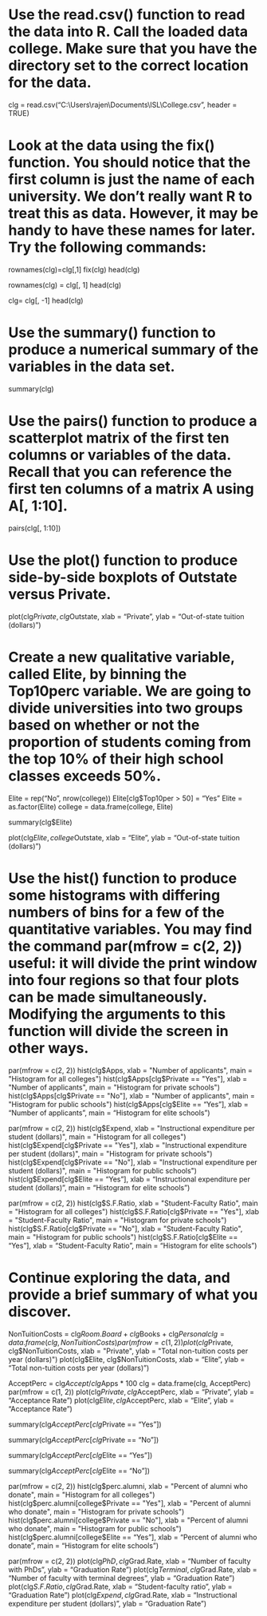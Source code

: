 # Use the read.csv() function to read the data into R. Call the loaded data college. Make sure that you have the directory set to the correct location for the data.

clg = read.csv("C:\\Users\\rajen\\Documents\\ISL\\College.csv", header = TRUE)

# Look at the data using the fix() function. You should notice that the first column is just the name of each university. We don't really want R to treat this as data. However, it may be handy to have these names for later. Try the following commands:
rownames(clg)=clg[,1]
fix(clg)
head(clg)

rownames(clg) = clg[, 1]
head(clg)

clg= clg[, -1]
head(clg)

# Use the summary() function to produce a numerical summary of the variables in the data set.
summary(clg)

# Use the pairs() function to produce a scatterplot matrix of the first ten columns or variables of the data. Recall that you can reference the first ten columns of a matrix A using A[, 1:10].

pairs(clg[, 1:10])

# Use the plot() function to produce side-by-side boxplots of Outstate versus Private.

plot(clg$Private, clg$Outstate, xlab = "Private", ylab = "Out-of-state tuition (dollars)")

# Create a new qualitative variable, called Elite, by binning the Top10perc variable. We are going to divide universities into two groups based on whether or not the proportion of students coming from the top 10% of their high school classes exceeds 50%.

Elite = rep("No", nrow(college))
Elite[clg$Top10per > 50] = "Yes"
Elite = as.factor(Elite)
college = data.frame(college, Elite)

summary(clg$Elite)

plot(clg$Elite, college$Outstate, xlab = "Elite", ylab = "Out-of-state tuition (dollars)")

# Use the hist() function to produce some histograms with differing numbers of bins for a few of the quantitative variables. You may find the command par(mfrow = c(2, 2)) useful: it will divide the print window into four regions so that four plots can be made simultaneously. Modifying the arguments to this function will divide the screen in other ways.

par(mfrow = c(2, 2))
hist(clg$Apps, xlab = "Number of applicants", main = "Histogram for all colleges")
hist(clg$Apps[clg$Private == "Yes"], xlab = "Number of applicants", main = "Histogram for private schools")
hist(clg$Apps[clg$Private == "No"], xlab = "Number of applicants", main = "Histogram for public schools")
hist(clg$Apps[clg$Elite == "Yes"], xlab = "Number of applicants", main = "Histogram for elite schools")

par(mfrow = c(2, 2))
hist(clg$Expend, xlab = "Instructional expenditure per student (dollars)", main = "Histogram for all colleges")
hist(clg$Expend[clg$Private == "Yes"], xlab = "Instructional expenditure per student (dollars)", main = "Histogram for private schools")
hist(clg$Expend[clg$Private == "No"], xlab = "Instructional expenditure per student (dollars)", main = "Histogram for public schools")
hist(clg$Expend[clg$Elite == "Yes"], xlab = "Instructional expenditure per student (dollars)", main = "Histogram for elite schools")


par(mfrow = c(2, 2))
hist(clg$S.F.Ratio, xlab = "Student-Faculty Ratio", main = "Histogram for all colleges")
hist(clg$S.F.Ratio[clg$Private == "Yes"], xlab = "Student-Faculty Ratio", main = "Histogram for private schools")
hist(clg$S.F.Ratio[clg$Private == "No"], xlab = "Student-Faculty Ratio", main = "Histogram for public schools")
hist(clg$S.F.Ratio[clg$Elite == "Yes"], xlab = "Student-Faculty Ratio", main = "Histogram for elite schools")

# Continue exploring the data, and provide a brief summary of what you discover.

NonTuitionCosts = clg$Room.Board + clg$Books + clg$Personal
clg = data.frame(clg, NonTuitionCosts)
par(mfrow = c(1, 2))
plot(clg$Private, clg$NonTuitionCosts, xlab = "Private", ylab = "Total non-tuition costs per year (dollars)")
plot(clg$Elite, clg$NonTuitionCosts, xlab = "Elite", ylab = "Total non-tuition costs per year (dollars)")

AcceptPerc = clg$Accept / clg$Apps * 100
clg = data.frame(clg, AcceptPerc)
par(mfrow = c(1, 2))
plot(clg$Private, clg$AcceptPerc, xlab = "Private", ylab = "Acceptance Rate")
plot(clg$Elite, clg$AcceptPerc, xlab = "Elite", ylab = "Acceptance Rate")

summary(clg$AcceptPerc[clg$Private == "Yes"])

summary(clg$AcceptPerc[clg$Private == "No"])

summary(clg$AcceptPerc[clg$Elite == "Yes"])

summary(clg$AcceptPerc[clg$Elite == "No"])

par(mfrow = c(2, 2))
hist(clg$perc.alumni, xlab = "Percent of alumni who donate", main = "Histogram for all colleges")
hist(clg$perc.alumni[college$Private == "Yes"], xlab = "Percent of alumni who donate", main = "Histogram for private schools")
hist(clg$perc.alumni[college$Private == "No"], xlab = "Percent of alumni who donate", main = "Histogram for public schools")
hist(clg$perc.alumni[college$Elite == "Yes"], xlab = "Percent of alumni who donate", main = "Histogram for elite schools")

par(mfrow = c(2, 2))
plot(clg$PhD, clg$Grad.Rate, xlab = "Number of faculty with PhDs", ylab = "Graduation Rate")
plot(clg$Terminal, clg$Grad.Rate, xlab = "Number of faculty with terminal degrees", ylab = "Graduation Rate")
plot(clg$S.F.Ratio, clg$Grad.Rate, xlab = "Student-faculty ratio", ylab = "Graduation Rate")
plot(clg$Expend, clg$Grad.Rate, xlab = "Instructional expenditure per student (dollars)", ylab = "Graduation Rate")




